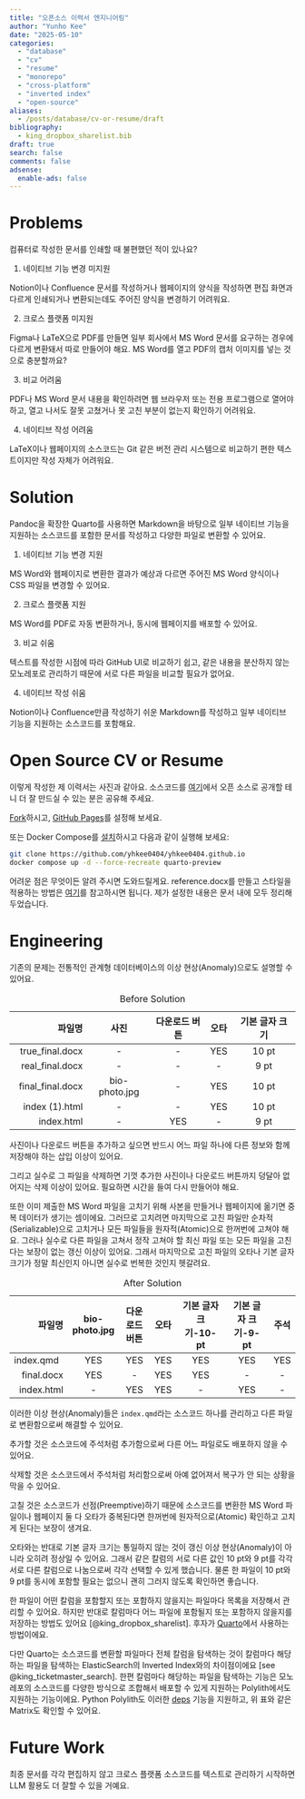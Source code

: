 ```yaml
---
title: "오픈소스 이력서 엔지니어링"
author: "Yunho Kee"
date: "2025-05-10"
categories:
  - "database"
  - "cv"
  - "resume"
  - "monorepo"
  - "cross-platform"
  - "inverted index"
  - "open-source"
aliases:
  - /posts/database/cv-or-resume/draft
bibliography:
  - king_dropbox_sharelist.bib
draft: true
search: false
comments: false
adsense:
  enable-ads: false
---
```


# Problems

컴퓨터로 작성한 문서를 인쇄할 때 불편했던 적이 있나요?

1. 네이티브 기능 변경 미지원

  Notion이나 Confluence 문서를 작성하거나 웹페이지의 양식을 작성하면 편집 화면과 다르게 인쇄되거나 변환되는데도 주어진 양식을 변경하기 어려워요.

2. 크로스 플랫폼 미지원

  Figma나 LaTeX으로 PDF를 만들면 일부 회사에서 MS Word 문서를 요구하는 경우에 다르게 변환돼서 따로 만들어야 해요. MS Word를 열고 PDF의 캡처 이미지를 넣는 것으로 충분할까요?

3. 비교 어려움

  PDF나 MS Word 문서 내용을 확인하려면 웹 브라우저 또는 전용 프로그램으로 열어야 하고, 열고 나서도 잘못 고쳤거나 못 고친 부분이 없는지 확인하기 어려워요.

4. 네이티브 작성 어려움

  LaTeX이나 웹페이지의 소스코드는 Git 같은 버전 관리 시스템으로 비교하기 편한 텍스트이지만 작성 자체가 어려워요.

# Solution

Pandoc을 확장한 Quarto를 사용하면 Markdown을 바탕으로 일부 네이티브 기능을 지원하는 소스코드를 포함한 문서를 작성하고 다양한 파일로 변환할 수 있어요.

1. 네이티브 기능 변경 지원

  MS Word와 웹페이지로 변환한 결과가 예상과 다르면 주어진 MS Word 양식이나 CSS 파일을 변경할 수 있어요.

2. 크로스 플랫폼 지원

  MS Word를 PDF로 자동 변환하거나, 동시에 웹페이지를 배포할 수 있어요.

3. 비교 쉬움

  텍스트를 작성한 시점에 따라 GitHub UI로 비교하기 쉽고, 같은 내용을 분산하지 않는 모노레포로 관리하기 때문에 서로 다른 파일을 비교할 필요가 없어요.

4. 네이티브 작성 쉬움

  Notion이나 Confluence만큼 작성하기 쉬운 Markdown를 작성하고 일부 네이티브 기능을 지원하는 소스코드를 포함해요.

# Open Source CV or Resume

이렇게 작성한 제 이력서는 사진과 같아요.
소스코드를 [여기](https://github.com/yhkee0404/yhkee0404.github.io/blob/main/cv/ko/index.qmd)에서 오픈 소스로 공개할 테니 더 잘 만드실 수 있는 분은 공유해 주세요.

[Fork](https://github.com/yhkee0404/yhkee0404.github.io/fork)하시고,
[GitHub Pages](https://quarto.org/docs/publishing/github-pages.html#source-branch)를 설정해 보세요.

또는 Docker Compose를 [설치](https://docs.docker.com/compose/install/)하시고 다음과 같이 실행해 보세요:

```sh
git clone https://github.com/yhkee0404/yhkee0404.github.io
docker compose up -d --force-recreate quarto-preview
```

어려운 점은 무엇이든 알려 주시면 도와드릴게요.
reference.docx를 만들고 스타일을 적용하는 방법은 [여기](https://quarto.org/docs/output-formats/ms-word-templates.html)를 참고하시면 됩니다.
제가 설정한 내용은 문서 내에 모두 정리해 두었습니다.

# Engineering

기존의 문제는 전통적인 관계형 데이터베이스의 이상 현상(Anomaly)으로도 설명할 수 있어요.

:::{.column-page-inset}

|       파일명      |      사진      | 다운로드 버튼 | 오타 | 기본 글자 크기  |
|-----------------:|:-------------:|:-----------:|:---:|:-------------:|
|  true_final.docx |       -       |      -      | YES |     10 pt     |
|  real_final.docx |       -       |      -      |  -  |      9 pt     |
| final_final.docx | bio-photo.jpg |      -      | YES |     10 pt     |
|   index (1).html |       -       |      -      | YES |     10 pt     |
|       index.html |       -       |     YES     |  -  |      9 pt     |

: Before Solution

:::

사진이나 다운로드 버튼을 추가하고 싶으면 반드시 어느 파일 하나에 다른 정보와 함께 저장해야 하는 삽입 이상이 있어요.

그리고 실수로 그 파일을 삭제하면 기껏 추가한 사진이나 다운로드 버튼까지 덩달아 없어지는 삭제 이상이 있어요.
필요하면 시간을 들여 다시 만들어야 해요.

또한 이미 제출한 MS Word 파일을 고치기 위해 사본을 만들거나 웹페이지에 옮기면 중복 데이터가 생기는 셈이에요.
그러므로 고치려면 마지막으로 고친 파일만 순차적(Serializable)으로 고치거나 모든 파일들을 원자적(Atomic)으로 한꺼번에 고쳐야 해요.
그러나 실수로 다른 파일을 고쳐서 정작 고쳐야 할 최신 파일 또는 모든 파일을 고친다는 보장이 없는 갱신 이상이 있어요.
그래서 마지막으로 고친 파일의 오타나 기본 글자 크기가 정말 최신인지 아니면 실수로 번복한 것인지 헷갈려요.

:::{.column-page-inset}

|       파일명      | bio-photo.jpg | 다운로드 버튼 | 오타 | 기본 글자 크기-10-pt | 기본 글자 크기-9-pt | 주석 |
|-----------------:|:-------------:|:-----------:|-----|:------------------:|:-----------------:|:---:|
|  index.qmd&ensp; |      YES      |     YES     | YES |        YES         |        YES        | YES |
|       final.docx |      YES      |      -      | YES |        YES         |         -         |  -  |
|       index.html |       -       |     YES     | YES |         -          |        YES        |  -  |

: After Solution

:::

이러한 이상 현상(Anomaly)들은 `index.qmd`라는 소스코드 하나를 관리하고 다른 파일로 변환함으로써 해결할 수 있어요.

추가할 것은 소스코드에 주석처럼 추가함으로써 다른 어느 파일로도 배포하지 않을 수 있어요.

삭제할 것은 소스코드에서 주석처럼 처리함으로써 아예 없어져서 복구가 안 되는 상황을 막을 수 있어요.

고칠 것은 소스코드가 선점(Preemptive)하기 때문에 소스코드를 변환한 MS Word 파일이나 웹페이지 둘 다 오타가 중복된다면 한꺼번에 원자적으로(Atomic) 확인하고 고치게 된다는 보장이 생겨요.

오타와는 반대로 기본 글자 크기는 통일하지 않는 것이 갱신 이상 현상(Anomaly)이 아니라 오히려 정상일 수 있어요.
그래서 같은 칼럼의 서로 다른 값인 10 pt와 9 pt를 각각 서로 다른 칼럼으로 나눔으로써 각각 선택할 수 있게 했습니다.
물론 한 파일이 10 pt와 9 pt를 동시에 포함할 필요는 없으니 괜히 그러지 않도록 확인하면 좋습니다.

한 파일이 어떤 칼럼을 포함할지 또는 포함하지 않을지는 파일마다 목록을 저장해서 관리할 수 있어요.
하지만 반대로 칼럼마다 어느 파일에 포함될지 또는 포함하지 않을지를 저장하는 방법도 있어요 [@king_dropbox_sharelist].
후자가 [Quarto](Conditional Content https://quarto.org/docs/authoring/conditional.html)에서 사용하는 방법이에요.

다만 Quarto는 소스코드를 변환할 파일마다 전체 칼럼을 탐색하는 것이 칼럼마다 해당하는 파일을 탐색하는 ElasticSearch의 Inverted Index와의 차이점이에요 [see @king_ticketmaster_search].
한편 칼럼마다 해당하는 파일을 탐색하는 기능은 모노레포의 소스코드를 다양한 방식으로 조합해서 배포할 수 있게 지원하는 Polylith에서도 지원하는 기능이에요.
Python Polylith도 이러한 [deps](https://davidvujic.blogspot.com/2024/02/python-monorepo-visualization.html) 기능을 지원하고, 위 표와 같은 Matrix도 확인할 수 있어요.

# Future Work

최종 문서를 각각 편집하지 않고 크로스 플랫폼 소스코드를 텍스트로 관리하기 시작하면 LLM 활용도 더 잘할 수 있을 거예요.